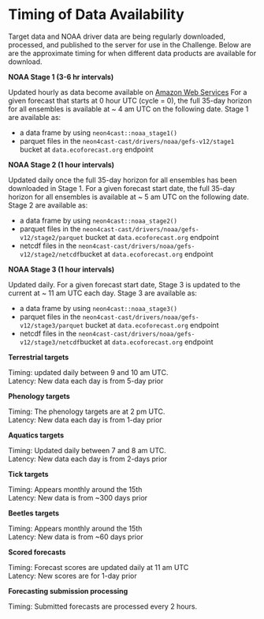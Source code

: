 # Timing of Data Availability {#sec-cron}

Target data and NOAA driver data are being regularly downloaded, processed, and published to the server for use in the Challenge. Below are are the approximate timing for when different data products are available for download.

**NOAA Stage 1 (3-6 hr intervals)**

Updated hourly as data become available on [Amazon Web Services](https://registry.opendata.aws/noaa-gefs/) For a given forecast that starts at 0 hour UTC (cycle = 0), the full 35-day horizon for all ensembles is available at \~ 4 am UTC on the following date. Stage 1 are available as:

-   a data frame by using `neon4cast::noaa_stage1()`\
-   parquet files in the `neon4cast-cast/drivers/noaa/gefs-v12/stage1` bucket at `data.ecoforecast.org` endpoint\

**NOAA Stage 2 (1 hour intervals)**

Updated daily once the full 35-day horizon for all ensembles has been downloaded in Stage 1. For a given forecast start date, the full 35-day horizon for all ensembles is available at \~ 5 am UTC on the following date. Stage 2 are available as:

-   a data frame by using `neon4cast::noaa_stage2()`\
-   parquet files in the `neon4cast-cast/drivers/noaa/gefs-v12/stage2/parquet` bucket at `data.ecoforecast.org` endpoint\
-   netcdf files in the `neon4cast-cast/drivers/noaa/gefs-v12/stage2/netcdf`bucket at `data.ecoforecast.org` endpoint

**NOAA Stage 3 (1 hour intervals)**

Updated daily. For a given forecast start date, Stage 3 is updated to the current at \~ 11 am UTC each day. Stage 3 are available as:

-   a data frame by using `neon4cast::noaa_stage3()`\
-   parquet files in the `neon4cast-cast/drivers/noaa/gefs-v12/stage3/parquet` bucket at `data.ecoforecast.org` endpoint\
-   netcdf files in the `neon4cast-cast/drivers/noaa/gefs-v12/stage3/netcdf`bucket at `data.ecoforecast.org` endpoint

**Terrestrial targets**

Timing: updated daily between 9 and 10 am UTC.\
Latency: New data each day is from 5-day prior

**Phenology targets**

Timing: The phenology targets are at 2 pm UTC.\
Latency: New data each day is from 1-day prior

**Aquatics targets**

Timing: Updated daily between 7 and 8 am UTC.\
Latency: New data each day is from 2-days prior

**Tick targets**

Timing: Appears monthly around the 15th\
Latency: New data is from \~300 days prior

**Beetles targets**

Timing: Appears monthly around the 15th\
Latency: New data is from \~60 days prior

**Scored forecasts**

Timing: Forecast scores are updated daily at 11 am UTC\
Latency: New scores are for 1-day prior

**Forecasting submission processing**

Timing: Submitted forecasts are processed every 2 hours.\
